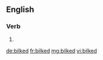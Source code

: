 ==English==

===Verb===
{{head|en|verb form}}

# {{en-past of|bilk}}

[[de:bilked]]
[[fr:bilked]]
[[mg:bilked]]
[[vi:bilked]]